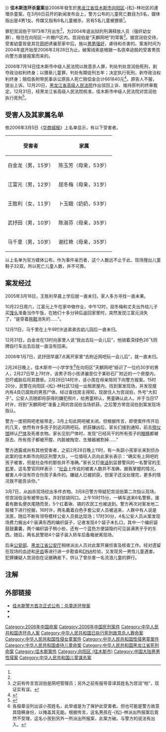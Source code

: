 {{multiple issues|
{{citecheck|time=2014-02-12T20:48:43+00:00}}
{{ POV|time=2014-06-06 }}
{{来源清理}}
}}
'''佳木斯连环杀童案'''是2006年發生於[[黑龙江省|黑龙江省]][[佳木斯市|佳木斯市]][[向阳区_(佳木斯市)|向阳区]]-{松}-林社区的連環杀童案。在3月6日召开的新闻发布会上，警方公布的儿童死亡数目为5名，媒体指出是4男1女。传媒又指有6名儿童被杀，另有5名儿童被猥亵<ref name="a2"/>。

罪犯宫润伯于1973年7月出生<ref name="a1"/>，为2004年底出狱的刑满释放人员（强奸幼女罪），租住在向阳区一片棚户区内。宫润伯是“天麒网吧”的常客<ref>之前有传言宫润伯是网吧管理员；另外之前有报导音译其姓名为宫润“柏”，现证实有误。</ref>。据宫润伯交待，受害幼童皆是其在[[网吧|网吧]]诱骗至家中后，施以[[男男强奸|男男强奸]]，虐待和杀害的。案发时间为2004年底开始至2006年2月28日为止。破案线索是根据一名侥幸逃脱的受害男孩向警方直接报案而来的。

2006年7月14日佳木斯市中级人民法院以故意杀人罪，判处判处宫润伯死刑，剥夺政治权利终身；以猥亵儿童罪，判处有期徒刑五年；决定执行死刑，剥夺政治权利终身；赔偿各附带民事诉讼原告人死亡赔偿金合计661840元<ref name="a1">{{Cite web |url=http://news.sina.com.cn/c/l/2006-07-14/023810416898.shtml |title=黑龙江佳木斯系列杀童案凶手被判死刑 |accessdate=2016-03-31 |author=记者：贺东旭 |date=2006-07-14 |work= |publisher=新浪网，来源：北方网——来源：生活报 |language=Zh-hans |archive-url=https://web.archive.org/web/20160413021045/http://news.sina.com.cn/c/l/2006-07-14/023810416898.shtml |archive-date=2016-04-13 |dead-url=no }}</ref>。原告人不服，提出上诉。12月20日，[[黑龙江省高级人民法院|黑龙江省高级人民法院]]作出驳回上诉、维持原判的终审裁定。12月31日，经黑龙江省高级人民法院核准，佳木斯市中级人民法院对宫润伯执行死刑<ref name="a2">{{Cite web |url=http://dz.xdkb.net/old/html/2007-01/01/content_51675829.htm |title=一年间猥亵杀害6名少儿 |accessdate=2016-03-31 |author=记者：梁书斌、邹大鹏 |date= |work= |publisher=现代快报网站，来源：新华网 |language=Zh-hans |archive-url=https://web.archive.org/web/20160624001224/http://dz.xdkb.net/old/html/2007-01/01/content_51675829.htm |archive-date=2016-06-24 |dead-url=yes }}</ref>。

==受害人及其家属名单==
依2006年3月5日《[[华商城报|华商城报]]》上名单显示，有以下受害者。 
{| class="wikitable" 
!受害者!!家属
|-
|白金龙（男，15岁）
|陈玉芳（母亲，53岁）
|-
|江富元（男，12岁）
|屈冬梅（母亲，31岁）
|-
|王胜利（女，11岁）
|卜玉娥（奶奶，53岁）
|-
|武抒田（男，10岁）
|陈淑芬（母亲，35岁）
|-
|马千里（男，10岁）
|谢红艳（母亲，35岁）
|}
以上名单为官方媒体公布，作为事件亲历者，这个人数远不止于此，现场搜出儿童鞋子32双。所以死亡儿童人数，并不可靠。

==案发经过==

2005年3月16日，王胜利早晨上学后就一直未归，家人多方寻找一直未果。

10月22日周六，江富元上午在家中做作业，中午12时，屈冬梅和丈夫出外给儿子买[[馒头|馒头]]准备当作午饭，在她们十多分钟后返回家里时，突然发现江富元消失了，“是穿着[[拖鞋|拖鞋]]消失的……”。

12月11日，马千里在上午9时许送弟弟去幼儿园后一直未归。

12月31日，白金龙在13时向家里人说“我出去玩一会儿后”，他骑着深绿色26飞鸽牌自行车出去后就一直没有回来。

2006年1月7日，武抒田早晨7点离开家里“去附近网吧玩一会儿后”，就一直未归。

2月26日晚上，佳木斯市一小学学生<ref>各报章没列出该小孩姓名，此举或是为了保护此受害者。但也可能是警方故意其隐瞒身份，以掩盖其无能。根据传言，这名男孩在-{松}-林派出所报案后竟然不受理，这名小孩到另外一所派出所报案，此案方破。与警方的说法有出入。</ref>在向阳区“天麒网吧”结识了一位约30岁的男人，2月27日早上7时许，该男子将小孩诱骗至位于某砂石厂附近的一个房屋内，恐吓威胁后将其猥亵。2月28日14时许，该小孩在母亲陪同下向警方报案。15时20分，民警在向阳区-{松}-林社区12组一出租房屋内，找到案发现场，并发现屋内有4具已腐败的男孩尸体。经过查找房主得知，现居住人为宫润伯，外号“大扣子”。公安人员随即将获得的嫌犯照片，给男童辨认，男童确认此人。并于当日17时许，将到“天麒网吧”准备上网的宫润伯当场抓获。之后警方带宫润伯到案发现场指认。

警方一度把网吧老板带走，3月上旬此网吧被关闭。但根据传言，即使案件传开后的几天，依然有许多孩子到这间网吧玩。抓获嫌凶后，家长们接到通知，前去[[殡仪馆|殡仪馆]]辨认[[尸体|尸体]]及死者衣物。家长见到尸体时，发现“已经风干的所有孩子的[[眼睛|眼睛]]都被抠去、所有孩子都被开膛、内脏被掏空、生殖器被割掉……”

警方透露或尚有其他受害者，之前2月28日晚上11时，有一失踪小孩家长来到侦办此案的佳木斯市向阳区刑警大队，一位值班人员向此家长表示：“确实有上网吧的孩子被害，但是社会传的那些并不准确。”家长又打[[电话|电话]]到监督警风的一名警官的[[手机|手机]]里，这名警官同样表示：“[[社会|社会]]上传说的被害人数并不准确，据我掌握的情况，被害人中没有符合你孩子条件的。嫌疑人已被抓获，但案子还没处理完，更多的情况我不能告诉你。”

3月7日，从凶杀现场挖出多件衣物。3月8日警方带疑犯宫润伯第二次指认现场，但宫润伯没有被带出车。并封锁胡同口。上午10时15分，一辆车送来6名警察，接着有数名便衣尾随而至，5个扛着锹、镐的农民工也被送到。警方再次对案发地二层楼下进行挖掘，16时许，两名戴着白色手套公安人员被送来，人群中有人说是法医，随后不断有领导模样公安人员抵达现场；17时30分，4名公安人员从案发现场费力搬出4个装满东西的编织袋子，记者发现4个袋子未扎口，其中一个编织袋鼓鼓囊囊，两个编织袋子稍小些，还有一个蓝色方便袋隐约可见装满黑乎乎的东西。随后，两名民警把4个袋子装入轿车后备箱驶离现场。

后来[[公安部|公安部]]、[[黑龙江省公安厅|黑龙江省公安厅]]相继派出人员对此案开展侦查及核查工作。经对遗留在现场的血迹和[[牙齿|牙齿]]等进行进一步勘查和[[DNA|DNA]]检验，又发现另一男性儿童遇害。犯罪嫌疑人宫润伯在证据确凿下，供认了曾杀害一名流浪儿童的罪行。

==注解==
{{Reflist|2}}

==外部链接==
*[http://www.dqcom.com/html/200603/2006030709462048.htm 佳木斯警方首次正式公布：杀童连环惨案] {{Wayback|url=http://www.dqcom.com/html/200603/2006030709462048.htm |date=20190901000702 }}
*{{cite news |url=http://blog.sina.com.cn/s/blog_55d0cb08010004jw.html |title=公安部介入调查杀童案 |date= |publisher= |accessdate=2010-04-22 |archive-date=2021-08-12 |archive-url=https://web.archive.org/web/20210812154219/http://blog.sina.com.cn/s/blog_55d0cb08010004jw.html |dead-url=no }}
*{{cite news|url=http://news.sina.com.cn/c/l/2006-07-14/023810416898.shtml|title=黑龙江佳木斯系列杀童案凶手被判死刑|date=2016-07-14|publisher=|accessdate=2006-07-14|archive-date=2016-04-13|archive-url=https://web.archive.org/web/20160413021045/http://news.sina.com.cn/c/l/2006-07-14/023810416898.shtml|dead-url=no}}

[[Category:2006年中国命案|Category:2006年中国命案]]
[[Category:2006年中国死刑案件|Category:2006年中国死刑案件]]
[[Category:中华人民共和国连环杀人案|Category:中华人民共和国连环杀人案]]
[[Category:中华人民共和国已执行死刑故意杀人罪命案|Category:中华人民共和国已执行死刑故意杀人罪命案]]
[[Category:中华人民共和国性侵女童案件|Category:中华人民共和国性侵女童案件]]
[[Category:中华人民共和国性侵男童案件|Category:中华人民共和国性侵男童案件]]
[[Category:中华人民共和国虐待儿童命案|Category:中华人民共和国虐待儿童命案]]
[[Category:中华人民共和国黑龙江省死刑命案|Category:中华人民共和国黑龙江省死刑命案]]
[[Category:佳木斯案件|Category:佳木斯案件]]
[[Category:向阳区_(佳木斯市)|Category:向阳区 (佳木斯市)]]
[[Category:中国大陆男男性侵案|Category:中国大陆男男性侵案]]
[[Category:中华人民共和国儿童谋杀案|Category:中华人民共和国儿童谋杀案]]
